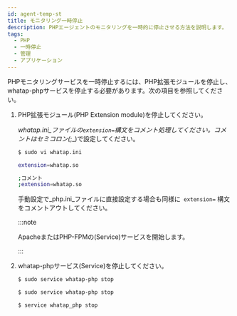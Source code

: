 ```yaml
---
id: agent-temp-st
title: モニタリング一時停止
description: PHPエージェントのモニタリングを一時的に停止させる方法を説明します。
tags:
  - PHP
  - 一時停止
  - 管理
  - アプリケーション
---
```



PHPモニタリングサービスを一時停止するには、PHP拡張モジュールを停止し、whatap-phpサービスを停止する必要があります。次の項目を参照してください。

1.  PHP拡張モジュール(PHP Extension module)を停止してください。 

    _whatap.ini_ファイルの`extension=`構文をコメント処理してください。コメントはセミコロン(_;_)で設定してください。

    ```bash
    $ sudo vi whatap.ini

    extension=whatap.so

    ;コメント
    ;extension=whatap.so
    ```

    手動設定で_php.ini_ファイルに直接設定する場合も同様に` extension=` 構文をコメントアウトしてください。 

    :::note

    ApacheまたはPHP-FPMの(Service)サービスを開始します。

    :::

2.  whatap-phpサービス(Service)を停止してください。

    <Tabs>
    <TabItem value="rdct" label="Red Hat/CentOS" default>

    ```bash
    $ sudo service whatap-php stop
    ```

    </TabItem>
    <TabItem value="dbub" label="Debian/Ubuntu">

    ```bash
    $ sudo service whatap-php stop
    ```

    </TabItem>
    <TabItem value="frbsd" label="FreeBSD">

    ```bash
    $ service whatap_php stop
    ```

    </TabItem>
    </Tabs>
